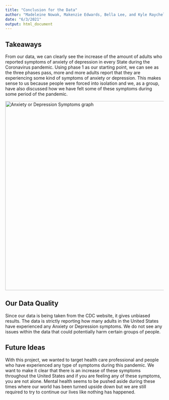 ```yaml
---
title: "Conclusion for the Data"
author: "Madeleine Nowak, Makenzie Edwards, Bella Lee, and Kyle Raychel"
date: "6/3/2021"
output: html_document
---
```


## Takeaways
From our data, we can clearly see the increase of the amount of adults who reported symptoms of anxiety of depression in every State during the Coronavirus pandemic. Using phase 1 as our starting point, we can see as the three phases pass, more and more adults report that they are experiencing some kind of symptoms of anxiety or depression. This makes sense to us because people were forced into isolation and we, as a group, have also discussed how we have felt some of these symptoms during some period of the pandemic.

<img src="www/Or_graph.jpg" alt="Anxiety or Depression Symptoms graph"/ width ="600">

## Our Data Quality
Since our data is being taken from the CDC website, it gives unbiased results. The data is strictly reporting how many adults in the United States have experienced any Anxiety or Depression symptoms. We do not see any issues within the data that could potentially harm certain groups of people.

## Future Ideas
With this project, we wanted to target health care professional and people who have experienced any type of symptoms during this pandemic. We want to make it clear that there is an increase of these symptoms throughout the United States and if you are feeling any of these symptoms, you are not alone. Mental health seems to be pushed aside during these times where our world has been turned upside down but we are still required to try to continue our lives like nothing has happened. 
